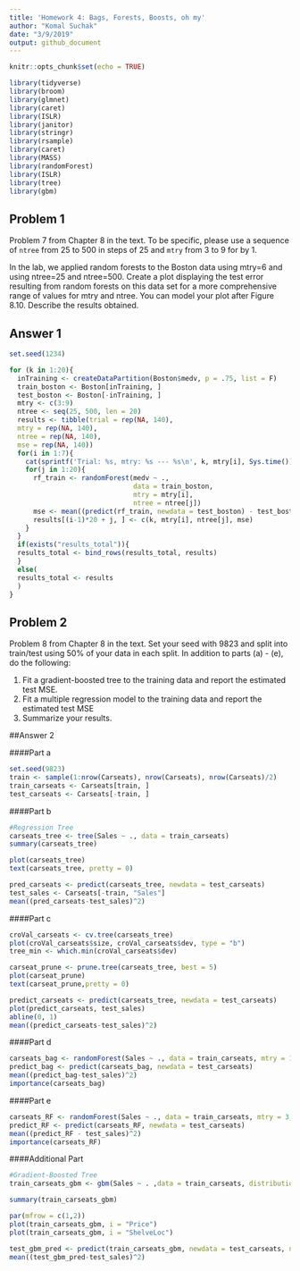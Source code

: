 ```yaml
---
title: 'Homework 4: Bags, Forests, Boosts, oh my'
author: "Komal Suchak"
date: "3/9/2019"
output: github_document
---
```


```r
knitr::opts_chunk$set(echo = TRUE)
```

```r
library(tidyverse)
library(broom)
library(glmnet)
library(caret)
library(ISLR)
library(janitor)
library(stringr)
library(rsample)
library(caret)
library(MASS)
library(randomForest)
library(ISLR)
library(tree)
library(gbm)
```

## Problem 1

Problem 7 from Chapter 8 in the text. To be specific, please use a sequence of
`ntree` from 25 to 500 in steps of 25 and `mtry` from 3 to 9 for by 1. 

In the lab, we applied random forests to the Boston data using mtry=6 and using ntree=25 and ntree=500. Create a plot displaying the test error resulting from random forests on this data set for a more comprehensive range of values for mtry and ntree. You can model your
plot after Figure 8.10. Describe the results obtained.

## Answer 1
```r
set.seed(1234)

for (k in 1:20){
  inTraining <- createDataPartition(Boston$medv, p = .75, list = F)
  train_boston <- Boston[inTraining, ]
  test_boston <- Boston[-inTraining, ]
  mtry <- c(3:9)
  ntree <- seq(25, 500, len = 20)
  results <- tibble(trial = rep(NA, 140),
  mtry = rep(NA, 140),
  ntree = rep(NA, 140),
  mse = rep(NA, 140)) 
  for(i in 1:7){
    cat(sprintf('Trial: %s, mtry: %s --- %s\n', k, mtry[i], Sys.time()))
    for(j in 1:20){ 
      rf_train <- randomForest(medv ~ .,
                               data = train_boston,
                               mtry = mtry[i],
                               ntree = ntree[j])
      mse <- mean((predict(rf_train, newdata = test_boston) - test_boston$medv)^2)
      results[(i-1)*20 + j, ] <- c(k, mtry[i], ntree[j], mse)
    }
  }
  if(exists("results_total")){
  results_total <- bind_rows(results_total, results)
  }
  else(
  results_total <- results
  )
}
```
## Problem 2

Problem 8 from Chapter 8 in the text. Set your seed with 9823 and split into 
train/test using 50\% of your data in each split. In addition to 
parts (a) - (e), do the following:

1. Fit a gradient-boosted tree to the training data and report the estimated 
test MSE. 
2. Fit a multiple regression model to the training data and report the 
estimated test MSE
3. Summarize your results. 

##Answer 2

####Part a
```r
set.seed(9823)
train <- sample(1:nrow(Carseats), nrow(Carseats), nrow(Carseats)/2)
train_carseats <- Carseats[train, ]
test_carseats <- Carseats[-train, ]
```

####Part b
```r
#Regression Tree
carseats_tree <- tree(Sales ~ ., data = train_carseats)
summary(carseats_tree)

plot(carseats_tree)
text(carseats_tree, pretty = 0)

pred_carseats <- predict(carseats_tree, newdata = test_carseats)
test_sales <- Carseats[-train, "Sales"]
mean((pred_carseats-test_sales)^2)
```

####Part c
```r
croVal_carseats <- cv.tree(carseats_tree)
plot(croVal_carseats$size, croVal_carseats$dev, type = "b")
tree_min <- which.min(croVal_carseats$dev)

carseat_prune <- prune.tree(carseats_tree, best = 5)
plot(carseat_prune)
text(carseat_prune,pretty = 0)

predict_carseats <- predict(carseats_tree, newdata = test_carseats)
plot(predict_carseats, test_sales)
abline(0, 1)
mean((predict_carseats-test_sales)^2)
```

####Part d
```r
carseats_bag <- randomForest(Sales ~ ., data = train_carseats, mtry = 10, ntree = 25, importance = TRUE)
predict_bag <- predict(carseats_bag, newdata = test_carseats)
mean((predict_bag-test_sales)^2)
importance(carseats_bag)
```

####Part e
```r
carseats_RF <- randomForest(Sales ~ ., data = train_carseats, mtry = 3, importance = TRUE)
predict_RF <- predict(carseats_RF, newdata = test_carseats)
mean((predict_RF - test_sales)^2)
importance(carseats_RF)
```

####Additional Part
```r
#Gradient-Boosted Tree
train_carseats_gbm <- gbm(Sales ~ . ,data = train_carseats, distribution = "gaussian", n.trees = 5000, interaction.depth = 4)

summary(train_carseats_gbm)

par(mfrow = c(1,2))
plot(train_carseats_gbm, i = "Price")
plot(train_carseats_gbm, i = "ShelveLoc")

test_gbm_pred <- predict(train_carseats_gbm, newdata = test_carseats, n.trees = 5000)
mean((test_gbm_pred-test_sales)^2)

```